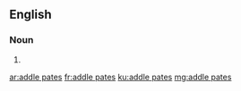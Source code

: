 ==English==

===Noun===
{{head|en|plural}}

# {{plural of|addle pate|lang=en|nocat=1}}

[[ar:addle pates]]
[[fr:addle pates]]
[[ku:addle pates]]
[[mg:addle pates]]